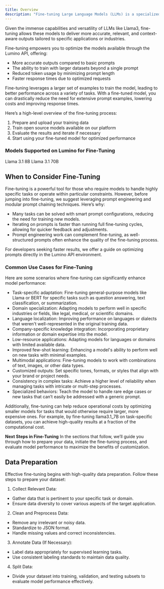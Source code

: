 ```yaml
---
title: Overview
description: "Fine-tuning Large Language Models (LLMs) is a specialized process within machine learning that adapts pre-trained language models to perform specific tasks or to better understand particular domains. Given the immense capabilities and versatility of LLMs like Llama3, fine-tuning allows these models to deliver more accurate, relevant, and context-aware outputs tailored to specific applications or industries."
---
```


Given the immense capabilities and versatility of LLMs like Llama3, fine-tuning allows these models to deliver more accurate, relevant, and context-aware outputs tailored to specific applications or industries.

Fine-tuning empowers you to optimize the models available through the Lumino API, offering:
- More accurate outputs compared to basic prompts
- The ability to train with larger datasets beyond a single prompt
- Reduced token usage by minimizing prompt length
- Faster response times due to optimized requests

Fine-tuning leverages a larger set of examples to train the model, leading to better performance across a variety of tasks. With a fine-tuned model, you can drastically reduce the need for extensive prompt examples, lowering costs and improving response times.

Here’s a high-level overview of the fine-tuning process:
1. Prepare and upload your training data
2. Train open source models available on our platform
3. Evaluate the results and iterate if necessary
4. Start using your fine-tuned model for optimized performance

### Models Supported on Lumino for Fine-Tuning
Llama 3.1 8B
Llama 3.1 70B

## When to Consider Fine-Tuning
Fine-tuning is a powerful tool for those who require models to handle highly specific tasks or operate within particular constraints. However, before jumping into fine-tuning, we suggest leveraging prompt engineering and modular prompt chaining techniques. Here’s why:

- Many tasks can be solved with smart prompt configurations, reducing the need for training new models.
- Iterating on prompts is faster than running full fine-tuning cycles, allowing for quicker feedback and adjustments.
- Prompt engineering work can complement fine-tuning, as well-structured prompts often enhance the quality of the fine-tuning process.

For developers seeking faster results, we offer a guide on optimizing prompts directly in the Lumino API environment.

### Common Use Cases for Fine-Tuning
Here are some scenarios where fine-tuning can significantly enhance model performance:
- Task-specific adaptation: Fine-tuning general-purpose models like Llama or BERT for specific tasks such as question answering, text classification, or summarization.
- Domain specialization: Adapting models to perform well in specific industries or fields, like legal, medical, or scientific domains.
- Language localization: Improving performance on languages or dialects that weren't well-represented in the original training data.
- Company-specific knowledge integration: Incorporating proprietary information or domain expertise into the model.
- Low-resource applications: Adapting models for languages or domains with limited available data.
- Improved few-shot learning: Enhancing a model's ability to perform well on new tasks with minimal examples.
- Multimodal applications: Fine-tuning models to work with combinations of text, images, or other data types.
- Customized outputs: Set specific tones, formats, or styles that align with your brand or project needs.
- Consistency in complex tasks: Achieve a higher level of reliability when managing tasks with intricate or multi-step processes.
- Specialized behaviors: Teach the model to handle rare edge cases or new tasks that can’t easily be addressed with a generic prompt.

Additionally, fine-tuning can help reduce operational costs by optimizing smaller models for tasks that would otherwise require larger, more expensive ones. For example, by fine-tuning llama3.1_7B on task-specific datasets, you can achieve high-quality results at a fraction of the computational cost.

<b>Next Steps in Fine-Tuning</b>
In the sections that follow, we’ll guide you through how to prepare your data, initiate the fine-tuning process, and evaluate model performance to maximize the benefits of customization.

## Data Preparation

Effective fine-tuning begins with high-quality data preparation. Follow these steps to prepare your dataset:
1. Collect Relevant Data:
  - Gather data that is pertinent to your specific task or domain.
  - Ensure data diversity to cover various aspects of the target application.
2. Clean and Preprocess Data:
  - Remove any irrelevant or noisy data.
  - Standardize to JSON format.
  - Handle missing values and correct inconsistencies.
3. Annotate Data (If Necessary):
  - Label data appropriately for supervised learning tasks.
  - Use consistent labeling standards to maintain data quality.
4. Split Data:
  - Divide your dataset into training, validation, and testing subsets to evaluate model performance effectively.





